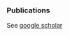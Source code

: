 ### Publications


See [google scholar](https://scholar.google.com/citations?view_op=list_works&hl=en&user=--FwzsgAAAAJ)
